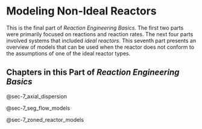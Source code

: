 # Modeling Non-Ideal Reactors

This is the final part of *Reaction Engineering Basics*. The first two parts were primarily focused on reactions and reaction rates. The next four parts involved systems that included *ideal reactors*. This seventh part presents an overview of models that can be used when the reactor does not conform to the assumptions of one of the ideal reactor types.

## Chapters in this Part of *Reaction Engineering Basics*

@sec-7_axial_dispersion

@sec-7_seg_flow_models

@sec-7_zoned_reactor_models